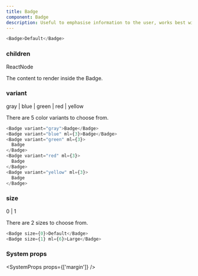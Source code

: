```yaml
---
title: Badge
component: Badge
description: Useful to emphasise information to the user, works best with single word values.
---
```


```js live
<Badge>Default</Badge>
```

### children

<Prop>ReactNode</Prop>

The content to render inside the Badge.

### variant

<Prop isOptional default="gray">
  gray | blue | green | red | yellow
</Prop>

There are 5 color variants to choose from.

```js live
<Badge variant="gray">Badge</Badge>
<Badge variant="blue" ml={3}>Badge</Badge>
<Badge variant="green" ml={3}>
  Badge
</Badge>
<Badge variant="red" ml={3}>
  Badge
</Badge>
<Badge variant="yellow" ml={3}>
  Badge
</Badge>
```

### size

<Prop isOptional default="0">
  0 | 1
</Prop>

There are 2 sizes to choose from.

```js live
<Badge size={0}>Default</Badge>
<Badge size={1} ml={6}>Large</Badge>
```

### System props

<SystemProps props={['margin']} />
